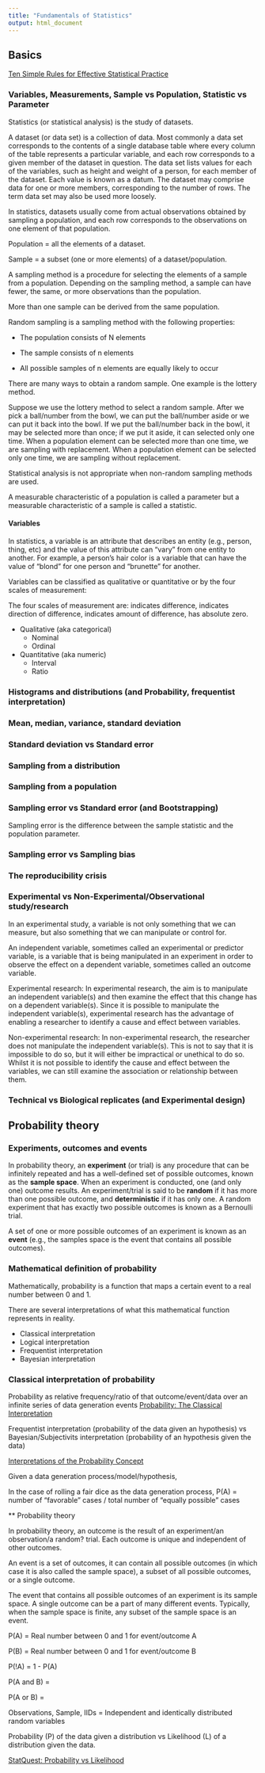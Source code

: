 ```yaml
---
title: "Fundamentals of Statistics"
output: html_document
---
```


## Basics

[Ten Simple Rules for Effective Statistical Practice](http://journals.plos.org/ploscompbiol/article?id=10.1371/journal.pcbi.1004961)

### Variables, Measurements, Sample vs Population, Statistic vs Parameter

Statistics (or statistical analysis) is the study of datasets.

A dataset (or data set) is a collection of data. Most commonly a data set corresponds to the contents of a single database table where every column of the table represents a particular variable, and each row corresponds to a given member of the dataset in question. The data set lists values for each of the variables, such as height and weight of a person, for each member of the dataset. Each value is known as a datum. The dataset may comprise data for one or more members, corresponding to the number of rows. The term data set may also be used more loosely.

In statistics, datasets usually come from actual observations obtained by sampling a population, and each row corresponds to the observations on one element of that population. 

Population = all the elements of a dataset.

Sample = a subset (one or more elements) of a dataset/population.

A sampling method is a procedure for selecting the elements of a sample from a population. Depending on the sampling method, a sample can have fewer, the same, or more observations than the population.

More than one sample can be derived from the same population.

Random sampling is a sampling method with the following properties:

- The population consists of N elements

- The sample consists of n elements

- All possible samples of n elements are equally likely to occur

There are many ways to obtain a random sample. One example is the lottery method.

Suppose we use the lottery method to select a random sample. After we pick a ball/number from the bowl, we can put the ball/number aside or we can put it back into the bowl. If we put the ball/number back in the bowl, it may be selected more than once; if we put it aside, it can selected only one time. When a population element can be selected more than one time, we are sampling with replacement. When a population element can be selected only one time, we are sampling without replacement.

Statistical analysis is not appropriate when non-random sampling methods are used.

A measurable characteristic of a population is called a parameter but a measurable characteristic of a sample is called a statistic.

#### Variables

In statistics, a variable is an attribute that describes an entity (e.g., person, thing, etc) and the value of this attribute can "vary" from one entity to another. For example, a person's hair color is a variable that can have the value of "blond" for one person and "brunette" for another.

Variables can be classified as qualitative or quantitative or by the four scales of measurement:

The four scales of measurement are: indicates difference, indicates direction of difference, indicates amount of difference, has absolute zero.

- Qualitative (aka categorical)
  - Nominal
  - Ordinal
- Quantitative (aka numeric)
  - Interval
  - Ratio

### Histograms and distributions (and Probability, frequentist interpretation)

### Mean, median, variance, standard deviation

### Standard deviation vs Standard error

### Sampling from a distribution

### Sampling from a population

### Sampling error vs Standard error (and Bootstrapping)

Sampling error is the difference between the sample statistic and the population parameter.

### Sampling error vs Sampling bias

### The reproducibility crisis

### Experimental vs Non-Experimental/Observational study/research

In an experimental study, a variable is not only something that we can measure, but also something that we can manipulate or control for.

An independent variable, sometimes called an experimental or predictor variable, is a variable that is being manipulated in an experiment in order to observe the effect on a dependent variable, sometimes called an outcome variable.

Experimental research: In experimental research, the aim is to manipulate an independent variable(s) and then examine the effect that this change has on a dependent variable(s). Since it is possible to manipulate the independent variable(s), experimental research has the advantage of enabling a researcher to identify a cause and effect between variables.

Non-experimental research: In non-experimental research, the researcher does not manipulate the independent variable(s). This is not to say that it is impossible to do so, but it will either be impractical or unethical to do so. Whilst it is not possible to identify the cause and effect between the variables, we can still examine the association or relationship between them.

### Technical vs Biological replicates (and Experimental design)







## Probability theory

### Experiments, outcomes and events

In probability theory, an **experiment** (or trial) is any procedure that can be infinitely repeated and has a well-defined set of possible outcomes, known as the **sample space**. When an experiment is conducted, one (and only one) outcome results. An experiment/trial is said to be **random** if it has more than one possible outcome, and **deterministic** if it has only one. A random experiment that has exactly two possible outcomes is known as a Bernoulli trial.

A set of one or more possible outcomes of an experiment is known as an **event** (e.g., the samples space is the event that contains all possible outcomes).

### Mathematical definition of probability

Mathematically, probability is a function that maps a certain event to a real number between 0 and 1.

There are several interpretations of what this mathematical function represents in reality.

  - Classical interpretation
  - Logical interpretation
  - Frequentist interpretation
  - Bayesian interpretation

### Classical interpretation of probability

Probability as relative frequency/ratio of that outcome/event/data over an infinite series of data generation events [Probability: The Classical Interpretation](https://youtu.be/CDwZKyxk6Q4)


Frequentist interpretation (probability of the data given an hypothesis) vs Bayesian/Subjectivits interpretation (probability of an hypothesis given the data)

[Interpretations of the Probability Concept](https://youtu.be/45Dj0t-n4N0)

Given a data generation process/model/hypothesis, 


In the case of rolling a fair dice as the data generation process, P(A) = number of "favorable" cases / total number of "equally possible" cases

** Probability theory

In probability theory, an outcome is the result of an experiment/an observation/a random? trial. Each outcome is unique and independent of other outcomes.

An event is a set of outcomes, it can contain all possible outcomes (in which case it is also called the sample space), a subset of all possible outcomes, or a single outcome.

The event that contains all possible outcomes of an experiment is its sample space. A single outcome can be a part of many different events. Typically, when the sample space is finite, any subset of the sample space is an event.


 

P(A) = Real number between 0 and 1 for event/outcome A

P(B) = Real number between 0 and 1 for event/outcome B

P(!A) = 1 - P(A)

P(A and B) = 

P(A or B) =

Observations, Sample, IIDs = Independent and identically distributed random variables



Probability (P) of the data given a distribution vs Likelihood (L) of a distribution given the data.

[StatQuest: Probability vs Likelihood](https://youtu.be/pYxNSUDSFH4)